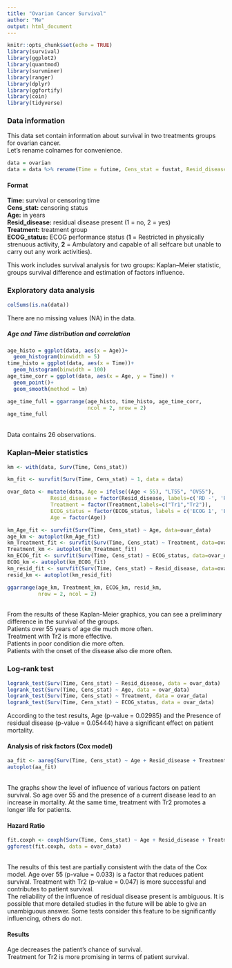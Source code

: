 ```yaml
---
title: "Ovarian Cancer Survival"
author: "Me"
output: html_document
---
```


```r
knitr::opts_chunk$set(echo = TRUE)
library(survival)
library(ggplot2)
library(quantmod)
library(survminer)
library(ranger)
library(dplyr)
library(ggfortify)
library(coin)
library(tidyverse)
```
### Data information
This data set contain information about survival in two treatments groups for ovarian cancer. \
Let's rename colnames for convenience.
```r
data = ovarian
data = data %>% rename(Time = futime, Cens_stat = fustat, Resid_disease = resid.ds, Treatment = rx, ECOG_status = ecog.ps, Age = age)
```
#### Format
**Time:** 	survival or censoring time \
**Cens_stat:** 	censoring status \
**Age:** 	in years \
**Resid_disease:** 	residual disease present (1 = no, 2 = yes) \
**Treatment:** 	treatment group \
**ECOG_status:** 	ECOG performance status (**1** = Restricted in physically strenuous activity, **2** = Ambulatory and capable of all selfcare but unable to carry out any work activities). \

This work includes survival analysis for two groups: Kaplan–Meier statistic, groups survival difference and estimation of factors influence. 

### Exploratory data analysis

```r
colSums(is.na(data))
```
There are no missing values (NA) in the data.

##### Age and Time distribution and correlation \
```r
age_histo = ggplot(data, aes(x = Age))+
  geom_histogram(binwidth = 5)
time_histo = ggplot(data, aes(x = Time))+
  geom_histogram(binwidth = 100)
age_time_corr = ggplot(data, aes(x = Age, y = Time)) +
  geom_point()+
  geom_smooth(method = lm)

age_time_full = ggarrange(age_histo, time_histo, age_time_corr,
                          ncol = 2, nrow = 2)
age_time_full
```
\
Data contains 26 observations. 

### Kaplan–Meier statistics
```r
km <- with(data, Surv(Time, Cens_stat))

km_fit <- survfit(Surv(Time, Cens_stat) ~ 1, data = data)

ovar_data <- mutate(data, Age = ifelse((Age < 55), "LT55", "OV55"),
              Resid_disease = factor(Resid_disease, labels=c('RD -', 'RD +')),
              Treatment = factor(Treatment,labels=c("Tr1","Tr2")),
              ECOG_status = factor(ECOG_status, labels = c('ECOG 1', 'ECOG 2')),
              Age = factor(Age))

km_Age_fit <- survfit(Surv(Time, Cens_stat) ~ Age, data=ovar_data)
age_km <- autoplot(km_Age_fit)
km_Treatment_fit <- survfit(Surv(Time, Cens_stat) ~ Treatment, data=ovar_data)
Treatment_km <- autoplot(km_Treatment_fit)
km_ECOG_fit <- survfit(Surv(Time, Cens_stat) ~ ECOG_status, data=ovar_data)
ECOG_km <- autoplot(km_ECOG_fit)
km_resid_fit <- survfit(Surv(Time, Cens_stat) ~ Resid_disease, data=ovar_data)
resid_km <- autoplot(km_resid_fit)

ggarrange(age_km, Treatment_km, ECOG_km, resid_km,
          nrow = 2, ncol = 2)
```
\
From the results of these Kaplan-Meier graphics, you can see a preliminary difference in the survival of the groups.\
Patients over 55 years of age die much more often.\
Treatment with Tr2 is more effective.\
Patients in poor condition die more often.\
Patients with the onset of the disease also die more often.\

### Log-rank test 

```r
logrank_test(Surv(Time, Cens_stat) ~ Resid_disease, data = ovar_data)
logrank_test(Surv(Time, Cens_stat) ~ Age, data = ovar_data)
logrank_test(Surv(Time, Cens_stat) ~ Treatment, data = ovar_data)
logrank_test(Surv(Time, Cens_stat) ~ ECOG_status, data = ovar_data)
```
According to the test results, Age (p-value = 0.02985) and the Presence of residual disease (p-value = 0.05444) have a significant effect on patient mortality. 

#### Analysis of risk factors (Cox model)
```r
aa_fit <- aareg(Surv(Time, Cens_stat) ~ Age + Resid_disease + Treatment + ECOG_status, data = ovar_data)
autoplot(aa_fit)

```
\
The graphs show the level of influence of various factors on patient survival. So age over 55 and the presence of a current disease lead to an increase in mortality. At the same time, treatment with Tr2 promotes a longer life for patients.\

#### Hazard Ratio\

```r
fit.coxph <- coxph(Surv(Time, Cens_stat) ~ Age + Resid_disease + Treatment + ECOG_status, data = ovar_data)
ggforest(fit.coxph, data = ovar_data)
```
\
The results of this test are partially consistent with the data of the Cox model. Age over 55 (p-value = 0.033) is a factor that reduces patient survival. Treatment with Tr2 (p-value = 0.047) is more successful and contributes to patient survival. \
The reliability of the influence of residual disease present is ambiguous. It is possible that more detailed studies in the future will be able to give an unambiguous answer. Some tests consider this feature to be significantly influencing, others do not.\

#### Results
Age decreases the patient's chance of survival.\
Treatment for Tr2 is more promising in terms of patient survival. 


